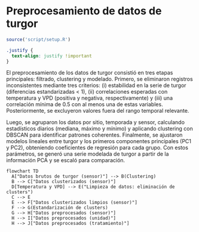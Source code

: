 # Preprocesamiento de datos de turgor

```r
source('script/setup.R')
```

```css
.justify {
  text-align: justify !important
}
```

::: {.justify}
El preprocesamiento de los datos de turgor consistió en tres etapas principales: filtrado, clustering y modelado. Primero, se eliminaron registros inconsistentes mediante tres criterios: (i) estabilidad en la serie de turgor (diferencias estandarizadas \< 1), (ii) correlaciones esperadas con temperatura y VPD (positiva y negativa, respectivamente) y (iii) una correlación mínima de 0.5 con al menos una de estas variables. Posteriormente, se excluyeron valores fuera del rango temporal relevante.

Luego, se agruparon los datos por sitio, temporada y sensor, calculando estadísticos diarios (mediana, máximo y mínimo) y aplicando clustering con DBSCAN para identificar patrones coherentes. Finalmente, se ajustaron modelos lineales entre turgor y los primeros componentes principales (PC1 y PC2), obteniendo coeficientes de regresión para cada grupo. Con estos parámetros, se generó una serie modelada de turgor a partir de la información PCA y se escaló para comparación.
:::

```mermaid
flowchart TD
  A["Datos brutos de turgor (sensor)"] --> B(Clustering)
  B --> C["Datos clusterizados (sensor)"]
  D[Temperatura y VPD] --> E("Limpieza de datos: eliminación de clusters")
  C --> E
  E --> F["Datos clusterizados limpios (sensor)"]
  F --> G(Estandarización de clusters)
  G --> H["Datos preprocesados (sensor)"]
  H --> I["Datos preprocesados (unidad)"]
  H --> J["Datos preprocesados (tratamiento)"]

```
